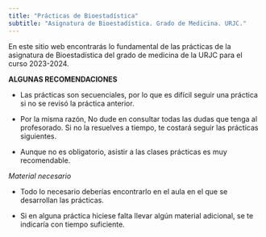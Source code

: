 ```yaml
---
title: "Prácticas de Bioestadística"
subtitle: "Asignatura de Bioestadística. Grado de Medicina. URJC."
---
```


En este sitio web encontrarás lo fundamental de las prácticas de la asignatura de Bioestadística del grado de medicina de la URJC para el curso 2023-2024.

**ALGUNAS RECOMENDACIONES**

- Las prácticas son secuenciales, por lo que es difícil seguir una práctica si no se revisó la práctica anterior.

- Por la misma razón, No dude en consultar todas las dudas que tenga al profesorado. Si no la resuelves a tiempo, te costará seguir las prácticas siguientes.

-   Aunque no es obligatorio, asistir a las clases prácticas es muy recomendable.

*Material necesario*

  * Todo lo necesario deberías encontrarlo en el aula en el que se desarrollan las prácticas.

  * Si en alguna práctica hiciese falta llevar algún material adicional, se te indicaría con tiempo suficiente.
  




